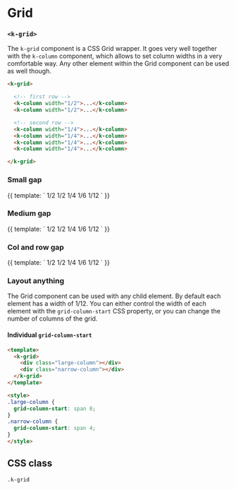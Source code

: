 
<Meta
  title="UI | Layout / Grid"
  component={Grid}
  decorators={[Padding]}
/>

# Grid
### `<k-grid>`

The `k-grid` component is a CSS Grid wrapper. It goes very well together with the `k-column` component, which allows to set column widths in a very comfortable way. Any other element within the Grid component can be used as well though.

```html
<k-grid>

  <!-- first row -->
  <k-column width="1/2">...</k-column>
  <k-column width="1/2">...</k-column>

  <!-- second row -->
  <k-column width="1/4">...</k-column>
  <k-column width="1/4">...</k-column>
  <k-column width="1/4">...</k-column>
  <k-column width="1/4">...</k-column>

</k-grid>
```

<Props of={Grid} />

### Small gap
<Preview>
  <Story name="Small gap">
    {{
      template: `
        <k-grid style="--gap: 2px">
          <k-column
            width="1/1"
            class="bg-white p-6 text-xs font-mono text-center shadow"
          >
            1/2
          </k-column>
          <k-column
            v-for="n in 2"
            width="1/2"
            class="bg-white p-6 text-xs font-mono text-center shadow"
          >
            1/2
          </k-column>
          <k-column
            v-for="n in 4"
            width="1/4"
            class="bg-white p-6 text-xs font-mono text-center shadow"
          >
            1/4
          </k-column>
          <k-column
            v-for="n in 6"
            width="1/6"
            class="bg-white p-6 text-xs font-mono text-center shadow"
          >
            1/6
          </k-column>
          <k-column
            v-for="n in 12"
            width="1/12"
            class="bg-white p-6 text-xs font-mono text-center shadow"
          >
            1/12
          </k-column>
        </k-grid>
      `
    }}
  </Story>
</Preview>

### Medium gap
<Preview>
  <Story name="Medium gap">
    {{
      template: `
        <k-grid style="--gap: 1.5rem">
          <k-column
            width="1/1"
            class="bg-white p-6 text-xs font-mono text-center shadow"
          >
            1/2
          </k-column>
          <k-column
            v-for="n in 2"
            width="1/2"
            class="bg-white p-6 text-xs font-mono text-center shadow"
          >
            1/2
          </k-column>
          <k-column
            v-for="n in 4"
            width="1/4"
            class="bg-white p-6 text-xs font-mono text-center shadow"
          >
            1/4
          </k-column>
          <k-column
            v-for="n in 6"
            width="1/6"
            class="bg-white p-6 text-xs font-mono text-center shadow"
          >
            1/6
          </k-column>
          <k-column
            v-for="n in 12"
            width="1/12"
            class="bg-white p-6 text-xs font-mono text-center shadow"
          >
            1/12
          </k-column>
        </k-grid>
      `
    }}
  </Story>
</Preview>

### Col and row gap
<Preview>
  <Story name="Col and row gap">
    {{
      template: `
        <k-grid style="--col-gap: 2px; --row-gap: 3rem">
          <k-column
            width="1/1"
            class="bg-white p-6 text-xs font-mono text-center shadow"
          >
            1/2
          </k-column>
          <k-column
            v-for="n in 2"
            width="1/2"
            class="bg-white p-6 text-xs font-mono text-center shadow"
          >
            1/2
          </k-column>
          <k-column
            v-for="n in 4"
            width="1/4"
            class="bg-white p-6 text-xs font-mono text-center shadow"
          >
            1/4
          </k-column>
          <k-column
            v-for="n in 6"
            width="1/6"
            class="bg-white p-6 text-xs font-mono text-center shadow"
          >
            1/6
          </k-column>
          <k-column
            v-for="n in 12"
            width="1/12"
            class="bg-white p-6 text-xs font-mono text-center shadow"
          >
            1/12
          </k-column>
        </k-grid>
      `
    }}
  </Story>
</Preview>

### Layout anything
The Grid component can be used with any child element. By default each element has a width of 1/12. You can either control the width of each element with the `grid-column-start` CSS property, or you can change the number of columns of the grid.

#### Individual `grid-column-start`
```html
<template>
  <k-grid>
    <div class="large-column"></div>
    <div class="narrow-column"></div>
  </k-grid>
</template>

<style>
.large-column {
  grid-column-start: span 8;
}
.narrow-column {
  grid-column-start: span 4;
}
</style>
```



## CSS class

`.k-grid`

